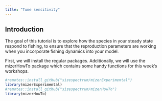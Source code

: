 ```yaml
---
title: "Tune sensitivity"
---
```


## Introduction

The goal of this tutorial is to explore how the species in your steady state respond to fishing, to ensure that the reproduction parameters are working when you incorporate fishing dynamics into your model.


First, we will install the regular packages. Additionally, we will use the mizerHowTo package which contains some handy functions for this week's workshops.

```r
#remotes::install_github("sizespectrum/mizerExperimental")
library(mizerExperimental)
#remotes::install_github("sizespectrum/mizerHowTo")
library(mizerHowTo)
```


